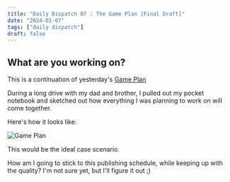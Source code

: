 ```yaml
---
title: "Daily Dispatch 07 : The Game Plan [Final Draft]"
date: "2024-01-07"
tags: ["daily dispatch"]
draft: false
---
```


## What are you working on? 

This is a continuation of yesterday's [Game Plan](/blog/dailydispatch07)

During a long drive with my dad and brother, I pulled out my pocket notebook and sketched out how everything I was planning to work on will come together. 

Here's how it looks like: 

![Game Plan](/static/images/projects/gameplan.png) 

This would be the ideal case scenario. 

How am I going to stick to this publishing schedule, while keeping up with the quality? I'm not sure yet, but I'll figure it out ;) 